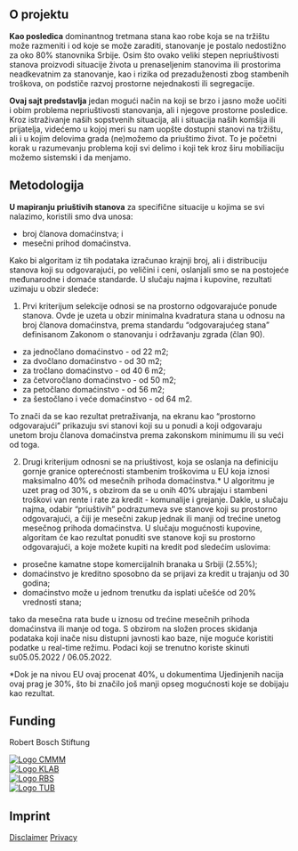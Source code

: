 <section>

## O projektu

**Kao posledica** dominantnog tretmana stana kao robe koja se na tržištu može razmeniti i od koje se može zaraditi, stanovanje je postalo nedostižno za oko 80% stanovnika Srbije. Osim što ovako veliki stepen nepriuštivosti stanova proizvodi situacije života u prenaseljenim stanovima ili prostorima neadkevatnim za stanovanje, kao i rizika od prezaduženosti zbog stambenih troškova, on podstiče razvoj prostorne nejednakosti ili segregacije. 

**Ovaj sajt predstavlja** jedan mogući način na koji se brzo i jasno može uočiti i obim problema nepriuštivosti stanovanja, ali i njegove prostorne posledice. Kroz istraživanje naših sopstvenih situacija, ali i situacija naših komšija ili prijatelja, videćemo u kojoj meri su nam uopšte dostupni stanovi na tržištu, ali i u kojim delovima grada (ne)možemo da priuštimo život. To je početni korak u razumevanju problema koji svi delimo i koji tek kroz širu mobiliaciju možemo sistemski i da menjamo.



## Metodologija

**U mapiranju priuštivih stanova** za specifične situacije u kojima se svi nalazimo, koristili smo dva unosa:

- broj članova domaćinstva; i
- mesečni prihod domaćinstva.

Kako bi algoritam iz tih podataka izračunao krajnji broj, ali i distribuciju stanova koji su odgovarajući, po veličini i ceni, oslanjali smo se na postojeće međunarodne i domaće standarde.
U slučaju najma i kupovine, rezultati uzimaju u obzir sledeće: 

1) Prvi kriterijum selekcije odnosi se na prostorno odgovarajuće ponude stanova. Ovde je uzeta u obzir minimalna kvadratura stana u odnosu na broj članova domaćinstva, prema standardu “odgovarajućeg stana” definisanom Zakonom o stanovanju i održavanju zgrada (član 90). 

- za jednočlano domaćinstvo - od 22 m2;
- za dvočlano domaćinstvo - od 30 m2;
- za tročlano domaćinstvo - od 40 6 m2;
- za četvoročlano domaćinstvo - od 50 m2;
- za petočlano domaćinstvo - od 56 m2;
- za šestočlano i veće domaćinstvo - od 64 m2.

To znači da se kao rezultat pretraživanja, na ekranu kao “prostorno odgovarajući” prikazuju svi stanovi koji su u ponudi a koji odgovaraju unetom broju članova domaćinstva prema zakonskom minimumu ili su veći od toga.

2) Drugi kriterijum odnosni se na priuštivost, koja se oslanja na definiciju gornje granice opterećnosti stambenim troškovima u EU koja iznosi maksimalno 40% od mesečnih prihoda domaćinstva.* U algoritmu je uzet prag od 30%, s obzirom da se u onih 40% ubrajaju i stambeni troškovi van rente i rate za kredit - komunalije i grejanje. Dakle, u slučaju najma, odabir “priuštivih” podrazumeva sve stanove koji su prostorno odgovarajući, a čiji je mesečni zakup jednak ili manji od trećine unetog mesečnog prihoda domaćinstva. U slučaju mogućnosti kupovine, algoritam će kao rezultat ponuditi sve stanove koji su prostorno odgovarajući, a koje možete kupiti na kredit pod sledećim uslovima:

- prosečne kamatne stope komercijalnih branaka u Srbiji (2.55%);
- domaćinstvo je kreditno sposobno da se prijavi za kredit u trajanju od 30 godina;
- domaćinstvo može u jednom trenutku da isplati učešće od 20% vrednosti stana;


tako da mesečna rata bude u iznosu od trećine mesečnih prihoda domaćinstva ili manje od toga.
S obzirom na složen proces skidanja podataka koji inače nisu distupni javnosti kao baze, nije moguće koristiti podatke u real-time režimu. Podaci koji se trenutno koriste skinuti su05.05.2022 / 06.05.2022.


*Dok je na nivou EU ovaj procenat 40%, u dokumentima Ujedinjenih nacija ovaj prag je 30%, što bi značilo još manji opseg mogućnosti koje se dobijaju kao rezultat.

</section>

<section>

## Funding

Robert Bosch Stiftung

[![Logo CMMM](./img/cmmm.webp)](https://cmmm.eu)<br>
[![Logo KLAB](./img/klab-logo.png)](https://labor-k.org)<br>
[![Logo RBS](./img/rbs-logo.png)](https://www.bosch-stiftung.de/de)<br>
[![Logo TUB](./img/tu-b-logo.png)](https://www.tu.berlin)

</div>
</section>

<section>

## Imprint
[Disclaimer](https://www.tu-berlin.de/servicemenue/impressum/)
[Privacy](https://www.tu-berlin.de/servicemenue/impressum/)

</section>

